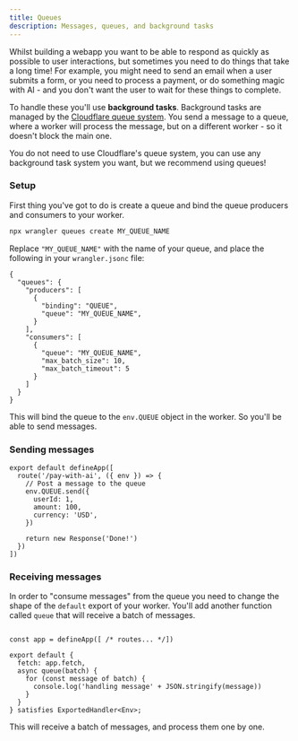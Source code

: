 ```yaml
---
title: Queues
description: Messages, queues, and background tasks
---
```



Whilst building a webapp you want to be able to respond as quickly as possible to user interactions, but sometimes you need to do things that take a long time! For example, you might need to send an email when a user submits a form, or you need to process a payment, or do something magic with AI - and you don't want the user to wait for these things to complete.

To handle these you'll use **background tasks**. Background tasks are managed by the [Cloudflare queue system](https://developers.cloudflare.com/queues/). You send a message to a queue, where a worker will process the message, but on a different worker - so it doesn't block the main one.

<Aside type="tip" title="Pick your poison">
  You do not need to use Cloudflare's queue system, you can use any background task system you want, but we recommend
  using queues!
</Aside>

### Setup

First thing you've got to do is create a queue and bind the queue producers and consumers to your worker.
```bash frame="none" showLineNumbers=false
npx wrangler queues create MY_QUEUE_NAME
```

Replace `"MY_QUEUE_NAME"` with the name of your queue, and place the following in your `wrangler.jsonc` file:

```jsonc title="wrangler.jsonc"
{
  "queues": {
    "producers": [
      {
        "binding": "QUEUE",
        "queue": "MY_QUEUE_NAME",
      }
    ],
    "consumers": [
      {
        "queue": "MY_QUEUE_NAME",
        "max_batch_size": 10,
        "max_batch_timeout": 5
      }
    ]
  }
}
```

This will bind the queue to the `env.QUEUE` object in the worker. So you'll be able to send messages.

### Sending messages

```tsx title="src/worker.tsx"
export default defineApp([
  route('/pay-with-ai', ({ env }) => {
    // Post a message to the queue
    env.QUEUE.send({
      userId: 1,
      amount: 100,
      currency: 'USD',
    })

    return new Response('Done!')
  })
])
```

### Receiving messages

In order to "consume messages" from the queue you need to change the shape of the `default` export of your worker. You'll add another function called `queue` that will receive a batch of messages.

```tsx title="src/worker.tsx" mark={5-9}

const app = defineApp([ /* routes... */])

export default {
  fetch: app.fetch,
  async queue(batch) {
    for (const message of batch) {
      console.log('handling message' + JSON.stringify(message))
    }
  }
} satisfies ExportedHandler<Env>;
```

This will receive a batch of messages, and process them one by one.
